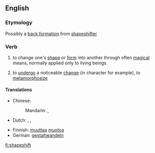 ==English==

===Etymology===
Possibly a [[back formation]] from [[shapeshifter]]

===Verb===
{{en-verb|shapeshifts|shapeshifting|shapeshifted|shapeshifted}}

# to change one's [[shape]] or [[form]] into another through often [[magical]] means, normally applied only to living beings.
# {{figuratively}} to [[undergo]] a noticeable [[change]] (in character for example), to [[metamorphosize]]

====Translations====
{{trans-top|change shape}}
* Chinese:
*: Mandarin: {{tø|cmn|变身|tr=biànshēn|sc=Hans}}, {{tø|cmn|變身|sc=Hans}}
* Dutch: {{t|nl|transfigureren}}, {{t|nl|metamorfoseren}}, {{t|nl|gedaante wisselen}}
{{trans-mid}}
* Finnish: [[muuttaa]] [[muoto]]a
* German: [[gestaltwandeln]]
{{trans-bottom}}

[[fi:shapeshift]]